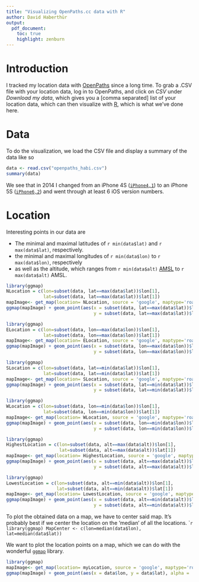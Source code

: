 ```yaml
---
title: "Visualizing OpenPaths.cc data with R"
author: David Haberthür
output:
  pdf_document:
    toc: true
    highlight: zenburn
---
```


# Introduction
I tracked my location data with [OpenPaths](http://openpaths.cc) since a long time.
To grab a .CSV file with your location data, log in to OpenPaths, and click on *CSV* under *Download my data*, which gives you a [comma separated] list of your location data, which can then visualize with [R](http://www.r-project.org), which is what we've done here.

# Data
To do the visualization, we load the CSV file and display a summary of the data like so
```r
data <- read.csv("openpaths_habi.csv")
summary(data)
```

We see that in 2014 I changed from an iPhone 4S ([`iPhone4,1`](http://www.everymac.com/ultimate-mac-lookup/?search_keywords=iPhone4,1)) to an iPhone 5S ([`iPhone6,2`](http://www.everymac.com/ultimate-mac-lookup/?search_keywords=iPhone6,2)) and went through at least 6 iOS version numbers.

# Location

Interesting points in our data are

  - The minimal and maximal latitudes of `r min(data$lat)` and `r max(data$lat)`, respectively.
  - the minimal and maximal longitudes of `r min(data$lon)` to `r max(data$lon)`, respectively
  - as well as the altitude, which ranges from `r min(data$alt)` [AMSL](https://en.wikipedia.org/wiki/Sea_level) to `r max(data$alt)` AMSL.

```r
library(ggmap)
NLocation = c(lon=subset(data, lat==max(data$lat))$lon[1],
              lat=subset(data, lat==max(data$lat))$lat[1])
mapImage<- get_map(location= NLocation, source = 'google', maptype='roadmap', zoom=15)
ggmap(mapImage) + geom_point(aes(x = subset(data, lat==max(data$lat))$lon[1],
                                 y = subset(data, lat==max(data$lat))$lat[1]), alpha = .5, color="darkred", size = 10) + ggtitle('Northmost point in 2014')
````

```r
library(ggmap)
ELocation = c(lon=subset(data, lon==max(data$lon))$lon[1],
              lat=subset(data, lon==max(data$lon))$lat[1])
mapImage<- get_map(location= ELocation, source = 'google', maptype='roadmap', zoom=15)
ggmap(mapImage) + geom_point(aes(x = subset(data, lon==max(data$lon))$lon[1],
                                 y = subset(data, lon==max(data$lon))$lat[1]), alpha = .5, color="darkred", size = 10) + ggtitle('Most eastern point in 2014')
````

```r
library(ggmap)
SLocation = c(lon=subset(data, lat==min(data$lat))$lon[1],
              lat=subset(data, lat==min(data$lat))$lat[1])
mapImage<- get_map(location= SLocation, source = 'google', maptype='roadmap', zoom=15)
ggmap(mapImage) + geom_point(aes(x = subset(data, lat==min(data$lat))$lon[1],
                                 y = subset(data, lat==min(data$lat))$lat[1]), alpha = .5, color="darkred", size = 10) + ggtitle('Southmost point in 2014')
````

```r
library(ggmap)
WLocation = c(lon=subset(data, lon==min(data$lon))$lon[1],
              lat=subset(data, lon==min(data$lon))$lat[1])
mapImage<- get_map(location= WLocation, source = 'google', maptype='roadmap', zoom=15)
ggmap(mapImage) + geom_point(aes(x = subset(data, lon==min(data$lon))$lon[1],
                                 y = subset(data, lon==min(data$lon))$lat[1]), alpha = .5, color="darkred", size = 10) + ggtitle('Most eastern point in 2014')
````

```r
library(ggmap)
HighestLocation = c(lon=subset(data, alt==max(data$alt))$lon[1],
                    lat=subset(data, alt==max(data$alt))$lat[1])
mapImage<- get_map(location= HighestLocation, source = 'google', maptype='roadmap', zoom=15)
ggmap(mapImage) + geom_point(aes(x = subset(data, alt==max(data$alt))$lon[1],
                                 y = subset(data, alt==max(data$alt))$lat[1]), alpha = .5, color="darkred", size = 10) + ggtitle('Highest Point in 2014')
````

```r
library(ggmap)
LowestLocation = c(lon=subset(data, alt==min(data$alt))$lon[1],
                   lat=subset(data, alt==min(data$alt))$lat[1])
mapImage<- get_map(location= LowestLocation, source = 'google', maptype='roadmap', zoom=15)
ggmap(mapImage) + geom_point(aes(x = subset(data, alt==min(data$alt))$lon[1],
                                 y = subset(data, alt==min(data$alt))$lat[1]), alpha = .5, color="darkred", size = 10) + ggtitle('Lowest Point in 2014')
````

To plot the obtained data on a map, we have to center said map.
It's probably best if we center the location on the 'median' of all the locations.
````r
library(ggmap)
MapCenter <- c(lon=median(data$lon), lat=median(data$lat))
```

We want to plot the location points on a map, which we can do with the wonderful [`ggmap`](http://cran.r-project.org/web/packages/ggmap/) library.

```r
library(ggmap)
mapImage<- get_map(location= myLocation, source = 'google', maptype='roadmap', zoom=8)
ggmap(mapImage) + geom_point(aes(x = data$lon, y = data$lat), alpha = .5, color="darkred", size = 3)
```


